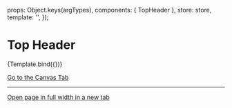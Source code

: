 
<Meta
  title="Sections/Header/TopHeader"
  component={TopHeader}
/>

  props: Object.keys(argTypes),
  components: { TopHeader },
  store: store,
  template: '<TopHeader />',
});

# Top Header

<Canvas>
  <Story
    name="Example"
  >
    {Template.bind({})}
  </Story>
</Canvas>

<a href="?path=/story/sections-header-topheader--example">Go to the Canvas Tab</a>

---

<a href="?id=sections-header-topheader--example" target="_blank">Open page in full width in a new tab</a>

